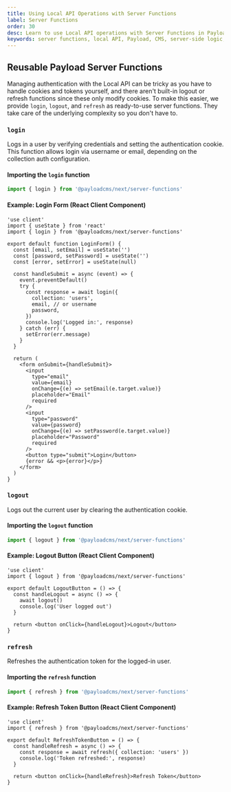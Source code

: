 ```yaml
---
title: Using Local API Operations with Server Functions
label: Server Functions
order: 30
desc: Learn to use Local API operations with Server Functions in Payload to manage server-side logic, data interactions, and custom workflows directly within your CMS.
keywords: server functions, local API, Payload, CMS, server-side logic, custom workflows, data management, headless CMS, TypeScript, Node.js, backend
---
```


## **Reusable Payload Server Functions**

Managing authentication with the Local API can be tricky as you have to handle cookies and tokens yourself, and there aren't built-in logout or refresh functions since these only modify cookies. To make this easier, we provide `login`, `logout`, and `refresh` as ready-to-use server functions. They take care of the underlying complexity so you don't have to.

### `login`

Logs in a user by verifying credentials and setting the authentication cookie. This function allows login via username or email, depending on the collection auth configuration.

#### Importing the `login` function

```ts
import { login } from '@payloadcms/next/server-functions'
```

#### Example: Login Form (React Client Component)

```tsx
'use client'
import { useState } from 'react'
import { login } from '@payloadcms/next/server-functions'

export default function LoginForm() {
  const [email, setEmail] = useState('')
  const [password, setPassword] = useState('')
  const [error, setError] = useState(null)

  const handleSubmit = async (event) => {
    event.preventDefault()
    try {
      const response = await login({
        collection: 'users',
        email, // or username
        password,
      })
      console.log('Logged in:', response)
    } catch (err) {
      setError(err.message)
    }
  }

  return (
    <form onSubmit={handleSubmit}>
      <input
        type="email"
        value={email}
        onChange={(e) => setEmail(e.target.value)}
        placeholder="Email"
        required
      />
      <input
        type="password"
        value={password}
        onChange={(e) => setPassword(e.target.value)}
        placeholder="Password"
        required
      />
      <button type="submit">Login</button>
      {error && <p>{error}</p>}
    </form>
  )
}
```

### `logout`

Logs out the current user by clearing the authentication cookie.

#### Importing the `logout` function

```ts
import { logout } from '@payloadcms/next/server-functions'
```

#### Example: Logout Button (React Client Component)

```tsx
'use client'
import { logout } from '@payloadcms/next/server-functions'

export default LogoutButton = () => {
  const handleLogout = async () => {
    await logout()
    console.log('User logged out')
  }

  return <button onClick={handleLogout}>Logout</button>
}
```

### `refresh`

Refreshes the authentication token for the logged-in user.

#### Importing the `refresh` function

```ts
import { refresh } from '@payloadcms/next/server-functions'
```

#### Example: Refresh Token Button (React Client Component)

```tsx
'use client'
import { refresh } from '@payloadcms/next/server-functions'

export default RefreshTokenButton = () => {
  const handleRefresh = async () => {
    const response = await refresh({ collection: 'users' })
    console.log('Token refreshed:', response)
  }

  return <button onClick={handleRefresh}>Refresh Token</button>
}
```

